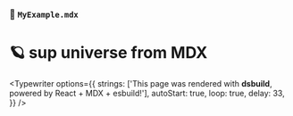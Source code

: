 
### 📝 `MyExample.mdx`

# 🪐 sup universe from MDX

<Typewriter
  options={{
    strings: ['This page was rendered with <strong>dsbuild</strong>, powered by React + MDX + esbuild!'],
    autoStart: true,
    loop: true,
    delay: 33,
  }}
/>